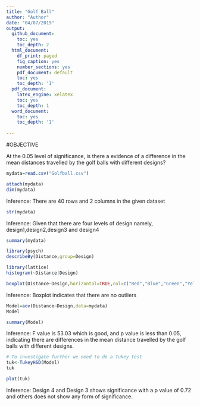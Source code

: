 ```yaml
---
title: "Golf Ball"
author: "Author"
date: "04/07/2019"
output:
  github_document:
    toc: yes
    toc_depth: 2
  html_document:
    df_print: paged
    fig_caption: yes
    number_sections: yes
    pdf_document: default
    toc: yes
    toc_depth: '1'
  pdf_document:
    latex_engine: xelatex
    toc: yes
    toc_depth: 1
  word_document:
    toc: yes
    toc_depth: '1'
    
---
```

#OBJECTIVE

At the 0.05 level of significance, is there a evidence of a difference in the mean distances travelled by the golf balls with different designs?

```r
mydata=read.csv("Golfball.csv")
```

```r
attach(mydata)
dim(mydata)
```
Inference:
There are 40 rows and 2 columns in the given dataset
```r
str(mydata)
```
Inference: 
Given that there are four levels of design namely, design1,design2,design3 and design4
```r
summary(mydata)
```

```r
library(psych)
describeBy(Distance,group=Design)
```
```r
library(lattice)
histogram(~Distance|Design)
```

```r
boxplot(Distance~Design,horizontal=TRUE,col=c("Red","Blue","Green","Yellow"))
```
Inference:
Boxplot indicates that there are no outliers
```r
Model=aov(Distance~Design,data=mydata)
Model
```

```r
summary(Model)
```
Inference:
F value is 53.03 which is good, and p value is less than 0.05, indicating there are differences in the mean distance travelled by the golf balls with different designs.
```r
# To investigate further we need to do a Tukey test
tuk<-TukeyHSD(Model)
tuk
```

```r
plot(tuk)
```

Inference:
Design 4 and Design 3 shows significance with a p value of 0.72 and others does not show any form of significance.
